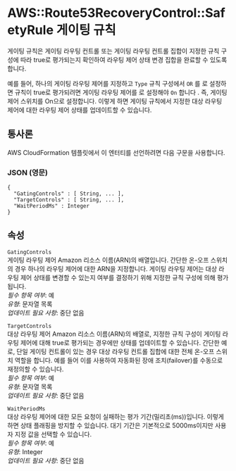 # AWS::Route53RecoveryControl::SafetyRule 게이팅 규칙

게이팅 규칙은 게이팅 라우팅 컨트롤 또는 게이팅 라우팅 컨트롤 집합이 지정한 규칙 구성에 따라 true로 평가되는지 확인하여 라우팅 제어 상태 변경 집합을 완료할 수 있도록 합니다.

예를 들어, 하나의 게이팅 라우팅 제어를 지정하고 `Type` 규칙 구성에서 `OR` 를 로 설정하면 규칙이 true로 평가되려면 게이팅 라우팅 제어를 로 설정해야 `On` 합니다 . 즉, 게이팅 제어 스위치를 On으로 설정합니다. 이렇게 하면 게이팅 규칙에서 지정한 대상 라우팅 제어에 대한 라우팅 제어 상태를 업데이트할 수 있습니다.

## 통사론

AWS CloudFormation 템플릿에서 이 엔터티를 선언하려면 다음 구문을 사용합니다.

### JSON (영문)

```
{
  "GatingControls" : [ String, ... ],
  "TargetControls" : [ String, ... ],
  "WaitPeriodMs" : Integer
}
```

## 속성

`GatingControls`  
게이팅 라우팅 제어 Amazon 리소스 이름(ARN)의 배열입니다. 간단한 온-오프 스위치의 경우 하나의 라우팅 제어에 대한 ARN을 지정합니다. 게이팅 라우팅 제어는 대상 라우팅 제어 상태를 변경할 수 있는지 여부를 결정하기 위해 지정한 규칙 구성에 의해 평가됩니다.  
_필수 항목 여부_: 예  
_유형_: 문자열 목록  
_업데이트 필요 사항_: 중단 없음

`TargetControls`  
대상 라우팅 제어 Amazon 리소스 이름(ARN)의 배열로, 지정한 규칙 구성이 게이팅 라우팅 제어에 대해 true로 평가되는 경우에만 상태를 업데이트할 수 있습니다. 간단한 예로, 단일 게이팅 컨트롤이 있는 경우 대상 라우팅 컨트롤 집합에 대한 전체 온-오프 스위치 역할을 합니다. 예를 들어 이를 사용하여 자동화된 장애 조치(failover)를 수동으로 재정의할 수 있습니다.  
_필수 항목 여부_: 예  
_유형_: 문자열 목록  
_업데이트 필요 사항_: 중단 없음

`WaitPeriodMs`  
대상 라우팅 제어에 대한 모든 요청이 실패하는 평가 기간(밀리초(ms))입니다. 이렇게 하면 상태 플래핑을 방지할 수 있습니다. 대기 기간은 기본적으로 5000ms이지만 사용자 지정 값을 선택할 수 있습니다.  
_필수 항목 여부_: 예  
_유형_: Integer  
_업데이트 필요 사항_: 중단 없음

